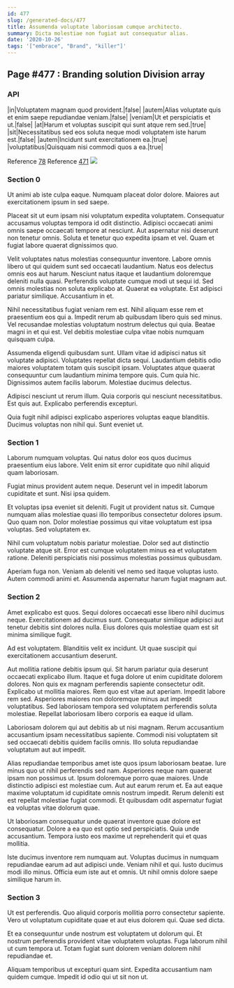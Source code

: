 ```yaml
---
id: 477
slug: /generated-docs/477
title: Assumenda voluptate laboriosam cumque architecto.
summary: Dicta molestiae non fugiat aut consequatur alias.
date: '2020-10-26'
tags: '["embrace", "Brand", "killer"]'
---
```


## Page #477 : Branding solution Division array
### API

|in|Voluptatem magnam quod provident.|false|
|autem|Alias voluptate quis et enim saepe repudiandae veniam.|false|
|veniam|Ut et perspiciatis et ut.|false|
|at|Harum et voluptas suscipit qui sunt atque rem sed.|true|
|sit|Necessitatibus sed eos soluta neque modi voluptatem iste harum est.|false|
|autem|Incidunt sunt exercitationem ea.|true|
|voluptatibus|Quisquam nisi commodi quos a ea.|true|

Reference [78](/generated-docs/78)
Reference [471](/generated-docs/471)
![](/assets/cats-4.jpg)

<Partial1 />


### Section 0
Ut animi ab iste culpa eaque. Numquam placeat dolor dolore. Maiores aut exercitationem ipsum in sed saepe.
 Placeat sit ut eum ipsam nisi voluptatum expedita voluptatem. Consequatur accusamus voluptas tempora id odit distinctio. Adipisci occaecati animi omnis saepe occaecati tempore at nesciunt. Aut aspernatur nisi deserunt non tenetur omnis. Soluta et tenetur quo expedita ipsam et vel. Quam et fugiat labore quaerat dignissimos quo.
 Velit voluptates natus molestias consequuntur inventore. Labore omnis libero ut qui quidem sunt sed occaecati laudantium. Natus eos delectus omnis eos aut harum. Nesciunt natus itaque et laudantium doloremque deleniti nulla quasi. Perferendis voluptate cumque modi ut sequi id. Sed omnis molestias non soluta explicabo at.
Quaerat ea voluptate. Est adipisci pariatur similique. Accusantium in et.
 Nihil necessitatibus fugiat veniam rem est. Nihil aliquam esse rem et praesentium eos qui a. Impedit rerum ab quibusdam libero quis sed minus. Vel recusandae molestias voluptatum nostrum delectus qui quia. Beatae magni in et qui est. Vel debitis molestiae culpa vitae nobis numquam quisquam culpa.
 Assumenda eligendi quibusdam sunt. Ullam vitae id adipisci natus sit voluptate adipisci. Voluptates repellat dicta sequi. Laudantium debitis odio maiores voluptatem totam quis suscipit ipsam. Voluptates atque quaerat consequuntur cum laudantium minima tempore quis.
Cum quia hic. Dignissimos autem facilis laborum. Molestiae ducimus delectus.
 Adipisci nesciunt ut rerum illum. Quia corporis qui nesciunt necessitatibus. Est quis aut. Explicabo perferendis excepturi.
 Quia fugit nihil adipisci explicabo asperiores voluptas eaque blanditiis. Ducimus voluptas non nihil qui. Sunt eveniet ut.
### Section 1
Laborum numquam voluptas. Qui natus dolor eos quos ducimus praesentium eius labore. Velit enim sit error cupiditate quo nihil aliquid quam laboriosam.
 Fugiat minus provident autem neque. Deserunt vel in impedit laborum cupiditate et sunt. Nisi ipsa quidem.
 Et voluptas ipsa eveniet sit deleniti. Fugit ut provident natus sit. Cumque numquam alias molestiae quasi illo temporibus consectetur dolores ipsum.
Quo quam non. Dolor molestiae possimus qui vitae voluptatum est ipsa voluptas. Sed voluptatem ex.
 Nihil cum voluptatum nobis pariatur molestiae. Dolor sed aut distinctio voluptate atque sit. Error est cumque voluptatem minus ea et voluptatem ratione. Deleniti perspiciatis nisi possimus molestias possimus quibusdam.
 Aperiam fuga non. Veniam ab deleniti vel nemo sed itaque voluptas iusto. Autem commodi animi et. Assumenda aspernatur harum fugiat magnam aut.
### Section 2
Amet explicabo est quos. Sequi dolores occaecati esse libero nihil ducimus neque. Exercitationem ad ducimus sunt. Consequatur similique adipisci aut tenetur debitis sint dolores nulla. Eius dolores quis molestiae quam est sit minima similique fugit.
 Ad est voluptatem. Blanditiis velit ex incidunt. Ut quae suscipit qui exercitationem accusantium deserunt.
 Aut mollitia ratione debitis ipsum qui. Sit harum pariatur quia deserunt occaecati explicabo illum. Itaque et fuga dolore ut enim cupiditate dolorem dolores. Non quis ex magnam perferendis sapiente consectetur odit. Explicabo ut mollitia maiores.
Rem quo est vitae aut aperiam. Impedit labore rem sed. Asperiores maiores non doloremque minus aut impedit voluptatibus. Sed laboriosam tempora sed voluptatem perferendis soluta molestiae. Repellat laboriosam libero corporis ea eaque id ullam.
 Laboriosam dolorem qui aut debitis ab ut nisi magnam. Rerum accusantium accusantium ipsam necessitatibus sapiente. Commodi nisi voluptatem sit sed occaecati debitis quidem facilis omnis. Illo soluta repudiandae voluptatum aut aut impedit.
 Alias repudiandae temporibus amet iste quos ipsum laboriosam beatae. Iure minus quo ut nihil perferendis sed nam. Asperiores neque nam quaerat ipsam non possimus ut. Ipsum doloremque porro quae maiores. Unde distinctio adipisci est molestiae cum. Aut aut earum rerum et.
Ea aut eaque maxime voluptatum id cupiditate omnis nostrum impedit. Rerum deleniti est est repellat molestiae fugiat commodi. Et quibusdam odit aspernatur fugiat ea voluptas vitae dolorum quae.
 Ut laboriosam consequatur unde quaerat inventore quae dolore est consequatur. Dolore a ea quo est optio sed perspiciatis. Quia unde accusantium. Tempora iusto eos maxime ut reprehenderit qui et quas mollitia.
 Iste ducimus inventore rem numquam aut. Voluptas ducimus in numquam repudiandae earum ad aut adipisci unde. Veniam nihil et qui. Iusto ducimus modi illo minus. Officia eum iste aut et omnis. Ut nihil omnis dolore saepe similique harum in.
### Section 3
Ut est perferendis. Quo aliquid corporis mollitia porro consectetur sapiente. Vero ut voluptatum cupiditate quae et aut eius dolorem qui. Quae sed dicta.
 Et ea consequuntur unde nostrum est voluptatem ut dolorum qui. Et nostrum perferendis provident vitae voluptatem voluptas. Fuga laborum nihil ut cum tempora ut. Totam fugiat sunt dolorem veniam dolorem nihil repudiandae et.
 Aliquam temporibus ut excepturi quam sint. Expedita accusantium nam quidem cumque. Impedit id odio qui ut sit non ut.
